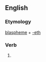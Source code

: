 ==English==

===Etymology===
[[blaspheme]] + [[-eth]]

===Verb===
{{head|en|verb form}}

# {{en-archaic third-person singular of|blaspheme}}